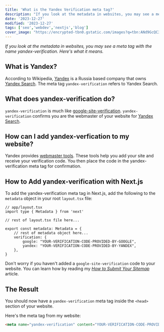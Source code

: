```yaml
---
title: 'What is the Yandex Verification meta tag?'
description: "If you look at the metadata in websites, you may see a meta tag with the name yandex-verification. Here's what it means."
date: '2023-12-27'
modified: '2023-12-27'
tags: ['seo','webdev','nextjs','blog']
cover_image: "https://encrypted-tbn0.gstatic.com/images?q=tbn:ANd9GcQC3FObpj0zDpL13r7084xuKK7oqR-b7o0oBQ&s"
---
```


_If you look at the metadata in websites, you may see a meta tag with the name yandex-verification. Here's what it means._

## What is Yandex? 

According to Wikipedia, [Yandex](https://en.wikipedia.org/wiki/Yandex) is a Russia based company that owns [Yandex Search](https://yandex.com/). The meta tag `yandex-verification` refers to Yandex Search.

## What does yandex-verification do?

`yandex-verification` is much like [google-site-verification](https://support.google.com/webmasters/answer/9008080). `yandex-verification` confirms you are the webmaster of your website for [Yandex Search](https://yandex.com/).

## How can I add yandex-verfication to my website?

Yandex provides [webmaster tools](https://webmaster.yandex.com/welcome/). These tools help you add your site and receive your verification code. You then place the code in the yandex-verification meta tag for confirmation. 

## How to Add yandex-verification with Next.js 

To add the yandex-verification meta tag in Next.js, add the following to the `metadata` object in your root `layout.tsx` file: 

```tsx 
// app/layout.tsx
import type { Metadata } from 'next'

// rest of layout.tsx file here...

export const metadata: Metadata = {
    // rest of metadata object here... 
    verification: {
        google: "YOUR-VERIFICATION-CODE-PROVIDED-BY-GOOGLE",
        yandex: "YOUR-VERIFICATION-CODE-PROVIDED-BY-YANDEX",
    },
}
```
Don't worry if you haven't added a `google-site-verification` code to your website. You can learn how by reading my [_How to Submit Your Sitemap_](https://www.davegray.codes/posts/nextjs-how-to-submit-your-sitemap) article. 

## The Result 

You should now have a `yandex-verification` meta tag inside the `<head>` section of your website. 

Here's the meta tag from my website: 

```html 
<meta name="yandex-verification" content="YOUR-VERIFICATION-CODE-PROVIDED-BY-YANDEX">
```
